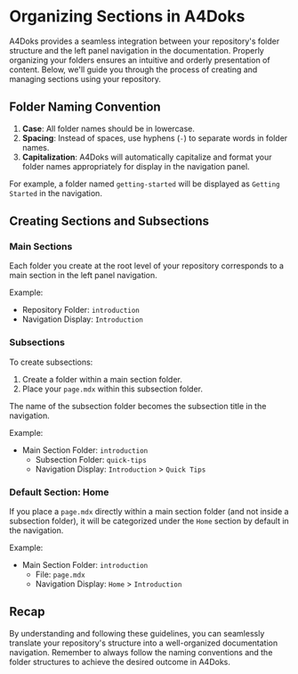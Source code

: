 # Organizing Sections in A4Doks

A4Doks provides a seamless integration between your repository's folder structure and the left panel navigation in the documentation. Properly organizing your folders ensures an intuitive and orderly presentation of content. Below, we'll guide you through the process of creating and managing sections using your repository.

## Folder Naming Convention

1. **Case**: All folder names should be in lowercase.
2. **Spacing**: Instead of spaces, use hyphens (`-`) to separate words in folder names.
3. **Capitalization**: A4Doks will automatically capitalize and format your folder names appropriately for display in the navigation panel.

For example, a folder named `getting-started` will be displayed as `Getting Started` in the navigation.

## Creating Sections and Subsections

### Main Sections

Each folder you create at the root level of your repository corresponds to a main section in the left panel navigation.

Example:

- Repository Folder: `introduction`
- Navigation Display: `Introduction`

### Subsections

To create subsections:

1. Create a folder within a main section folder.
2. Place your `page.mdx` within this subsection folder.

The name of the subsection folder becomes the subsection title in the navigation.

Example:

- Main Section Folder: `introduction`
  - Subsection Folder: `quick-tips`
  - Navigation Display: `Introduction` > `Quick Tips`

### Default Section: Home

If you place a `page.mdx` directly within a main section folder (and not inside a subsection folder), it will be categorized under the `Home` section by default in the navigation.

Example:

- Main Section Folder: `introduction`
  - File: `page.mdx`
  - Navigation Display: `Home` > `Introduction`

## Recap

By understanding and following these guidelines, you can seamlessly translate your repository's structure into a well-organized documentation navigation. Remember to always follow the naming conventions and the folder structures to achieve the desired outcome in A4Doks.
